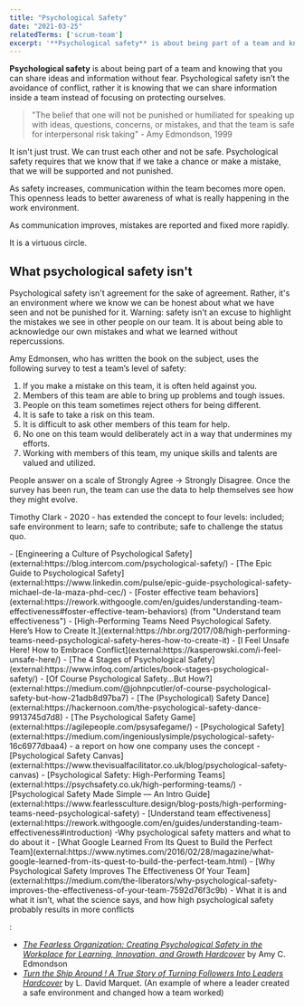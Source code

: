 ```yaml
---
title: "Psychological Safety"
date: "2021-03-25"
relatedTerms: ['scrum-team']
excerpt: '**Psychological safety** is about being part of a team and knowing that you can share'
---
```


**Psychological safety** is about being part of a team and knowing that you can share ideas and information without fear. Psychological safety isn’t the avoidance of conflict, rather it is knowing that we can share information inside a team instead of focusing on protecting ourselves.

> "The belief that one will not be punished or humiliated for speaking up with ideas, questions, concerns, or mistakes, and that the team is safe for interpersonal risk taking" - Amy Edmondson, 1999

It isn't just trust. We can trust each other and not be safe. Psychological safety requires that we know that if we take a chance or make a mistake, that we will be supported and not punished.

As safety increases, communication within the team becomes more open. This openness leads to better awareness of what is really happening in the work environment.

As communication improves, mistakes are reported and fixed more rapidly.

It is a virtuous circle.

## What psychological safety isn't

Psychological safety isn't agreement for the sake of agreement. Rather, it's an environment where we know we can be honest about what we have seen and not be punished for it. Warning: safety isn't an excuse to highlight the mistakes we see in other people on our team. It is about being able to acknowledge our own mistakes and what we learned without repercussions.

Amy Edmonsen, who has written the book on the subject, uses the following survey to test a team’s level of safety:

1. If you make a mistake on this team, it is often held against you.
2. Members of this team are able to bring up problems and tough issues.
3. People on this team sometimes reject others for being different.
4. It is safe to take a risk on this team.
5. It is difficult to ask other members of this team for help.
6. No one on this team would deliberately act in a way that undermines my efforts.
7. Working with members of this team, my unique skills and talents are valued and utilized.

People answer on a scale of Strongly Agree -> Strongly Disagree. Once the survey has been run, the team can use the data to help themselves see how they might evolve.

Timothy Clark - 2020 - has extended the concept to four levels: included; safe environment to learn; safe to contribute; safe to challenge the status quo.

<HighlightBox heading="Resource Links" variant="resourceLinks">
- [Engineering a Culture of Psychological Safety](external:https://blog.intercom.com/psychological-safety/)
- [The Epic Guide to Psychological Safety](external:https://www.linkedin.com/pulse/epic-guide-psychological-safety-michael-de-la-maza-phd-cec/)
- [Foster effective team behaviors](external:https://rework.withgoogle.com/en/guides/understanding-team-effectiveness#foster-effective-team-behaviors) (from "Understand team effectiveness")
- [High-Performing Teams Need Psychological Safety. Here’s How to Create It.](external:https://hbr.org/2017/08/high-performing-teams-need-psychological-safety-heres-how-to-create-it)
- [I Feel Unsafe Here! How to Embrace Conflict](external:https://kasperowski.com/i-feel-unsafe-here/)
- [The 4 Stages of Psychological Safety](external:https://www.infoq.com/articles/book-stages-psychological-safety/)
- [Of Course Psychological Safety…But How?](external:https://medium.com/@johnpcutler/of-course-psychological-safety-but-how-21adb8d97ba7)
- [The (Psychological) Safety Dance](external:https://hackernoon.com/the-psychological-safety-dance-9913745d7d8)
- [The Psychological Safety Game](external:https://agilepeople.com/psysafegame/)
- [Psychological Safety](external:https://medium.com/ingeniouslysimple/psychological-safety-16c6977dbaa4) - a report on how one company uses the concept
- [Psychological Safety Canvas](external:https://www.thevisualfacilitator.co.uk/blog/psychological-safety-canvas)
- [Psychological Safety: High-Performing Teams](external:https://psychsafety.co.uk/high-performing-teams/)
- [Psychological Safety Made Simple — An Intro Guide](external:https://www.fearlessculture.design/blog-posts/high-performing-teams-need-psychological-safety)
- [Understand team effectiveness](external:https://rework.withgoogle.com/en/guides/understanding-team-effectiveness#introduction) -Why psychological safety matters and what to do about it
- [What Google Learned From Its Quest to Build the Perfect Team](external:https://www.nytimes.com/2016/02/28/magazine/what-google-learned-from-its-quest-to-build-the-perfect-team.html)
- [Why Psychological Safety Improves The Effectiveness Of Your Team](external:https://medium.com/the-liberators/why-psychological-safety-improves-the-effectiveness-of-your-team-7592d76f3c9b) - What it is and what it isn’t, what the science says, and how high psychological safety probably results in more conflicts
</HighlightBox>

<HighlightBox heading="Related Books" variant="relatedBooks">:

- [_The Fearless Organization: Creating Psychological Safety in the Workplace for Learning, Innovation, and Growth Hardcover_](external:https://www.amazon.ca/Fearless-Organization-Psychological-Workplace-Innovation/dp/1119477247/&tag=notesfromatoo-20) by Amy C. Edmondson
- [_Turn the Ship Around ! A True Story of Turning Followers Into Leaders Hardcover_](external:https://www.amazon.ca/Around-Story-Turning-Followers-Leaders/dp/1591846404/&tag=notesfromatoo-20) by L. David Marquet. (An example of where a leader created a safe environment and changed how a team worked)
</HighlightBox>
